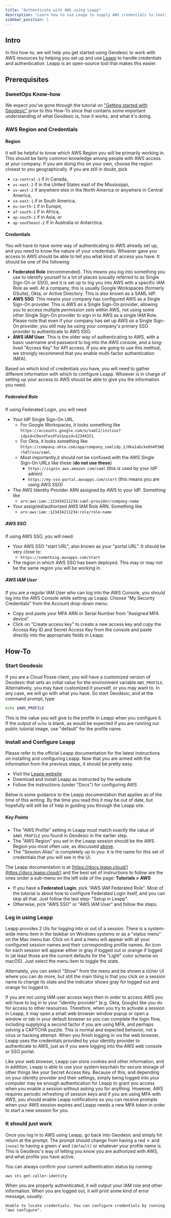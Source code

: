 ```yaml
---
title: "Authenticate with AWS using Leapp"
description: "Learn how to use Leapp to supply AWS credentials to tools used within Geodesic."
sidebar_position: 1
---
```

## Intro

In this how-to, we will help you get started using Geodesic to work with AWS
resources by helping you set up and use [Leapp](https://leapp.cloud) to handle 
credentials and authentication. Leapp is an open-source tool that makes this easier.

## Prerequisites

### SweetOps Know-how

We expect you've gone through the tutorial on ["Getting started with Geodesic"](/resources/legacy/tutorials/geodesic-getting-started) prior to this How-To since that contains some important understanding of what Geodesic is, how it works, and what it's doing.

### AWS Region and Credentials

#### Region

It will be helpful to know which AWS Region you will be primarily working in.
This should be fairly common knowledge among people with AWS access at your
company. If you are doing this on your own, choose the region closest to
you geographically. If you are still in doubt, pick
- `ca-central-1` if in Canada,
- `us-east-2` if in the United States east of the Mississippi,
- `us-west-2` if anywhere else in the North America or anywhere in Central America,
- `sa-east-1` if in South America,
- `eu-north-1` if in Europe,
- `af-south-1` if in Africa,
- `ap-south-1` if in Asia, or
- `ap-southeast-2` if in Australia or Antarctica.

#### Credentials

You will have to have some way of authenticating to AWS already set up, and you
need to know the nature of your credentials. Whoever gave you access to AWS
should be able to tell you what kind of access you have. It should be one of the following:

- **Federated Role** (recommended). This means you log into something you use to
identify yourself to a lot of places (usually referred to as Single Sign-On
or SSO), and it is set up to log you into AWS with a specific IAM Role as well. 
At a company, this is usually Google Workspaces (formerly GSuite),
Okta, or Active Directory. This is also known as a SAML IdP.
- **AWS SSO**. This means your company has configured AWS as a Single Sign-On
provider. This is AWS _as_ a Single Sign-On provider, allowing you to access
multiple _permission sets_ within AWS, not using some
other Single Sign-On provider to sign in to AWS as a single IAM Role. 
Please note that even if your company has set up AWS _as_ a Single Sign-On provider, you still may be using your company's primary SSO provider to authenticate to AWS SSO. 
- **AWS IAM User**. This is the older way of authenticating to AWS, with a basic
username and password to log into the AWS console,
and a long-lived "Access Key" for API access. If you are going to use this
method, we strongly recommend that you enable multi-factor authentication (MFA).

Based on which kind of credentials you have, you will need to gather different
information with which to configure Leapp. Whoever is in charge of setting up
your access to AWS should be able to give you the information you need.

##### Federated Role

If using Federated Login, you will need
- Your IdP Single Sign-On URL. 
  - For Google Workspaces, it looks something like
    `https://accounts.google.com/o/saml2/initsso?idpid=C0asdfasdfal&spid=12344321`.
  - For Okta, it looks something like `https://company.okta.com/app/company_samlidp_1/Hka1abcke6h4P1WQr5d7/sso/saml`. 
  - Most importantly,it should not be confused with the AWS Single Sign-On URLs
  like these (**do not use these**)
    - `https://signin.aws.amazon.com/saml` (this is used by your IdP admin)
    - `https://my-sso-portal.awsapps.com/start` (this means you are using AWS SSO)
- The AWS Identity Provider ARN assigned by AWS to your IdP. Something like
  - `arn:aws:iam::123434211234:saml-provider/company-name`
- Your assigned/authorized AWS IAM Role ARN. Something like
  - `arn:aws:iam::123434211234:role/role-name`

##### AWS SSO

If using AWS SSO, you will need:

- Your AWS SSO "start URL", also known as your "portal URL". It should be 
very close to:
  - `https://something.awsapps.com/start`
- The region in which AWS SSO has been deployed. This may or may not be the same
region you will be working in.

##### AWS IAM User

If you are a regular IAM User who can log into the AWS Console, you should
log into the AWS Console while setting up Leapp. Choose "My Security Credentials" 
from the Account drop-down menu:
- Copy and paste your MFA ARN or Serial Number from "Assigned MFA device" 
- Click on "Create access key" to create a new access key and copy the
Access Key ID and Secret Access Key from the console and paste directly into 
the appropriate fields in Leapp. 

## How-To

### Start Geodesic

If you are a Cloud Posse client, you will have a customized version of Geodesic
that sets an initial value for the environment variable `AWS_PROFILE`. Alternatively,
you may have customized it yourself, or you may want to. In any case, we will 
go with what you have. So start Geodesic, and at the command prompt, type

```bash
echo $AWS_PROFILE
```

This is the value you will give to the profile in Leapp when you configure it.
If the output of `echo` is blank, as would be expected if you are running
our public tutorial image, use "default" for the profile name.

### Install and Configure Leapp

Please refer to the official Leapp documentation
for the latest instructions on installing and configuring Leapp. 
Now that you are armed with the information from
the previous steps, it should be pretty easy.

- Visit the [Leapp website](https://leapp.cloud)
- Download and install Leapp as instructed by the website
- Follow the instructions (under "Docs") for configuring AWS

Below is some guidance to the Leapp documentation that applies as of the
time of this writing. By the time you read this it may be out of date, but
hopefully will still be of help in guiding you through the Leapp site.

##### Key Points

- The "AWS Profile" setting in Leapp must match _exactly_ the value of
`$AWS_PROFILE` you found in Geodesic in the earlier step.
- The "AWS Region" you set in the Leapp session should be the AWS Region you 
most often use, as discussed [above](#aws-region-and-credentials).
- The "Session Alias" is completely up to you: it is the name for this
set of credentials that you will see in the UI.

The Leapp documentation is at [https://docs.leapp.cloud/](https://docs.leapp.cloud/) 
and the best set of instructions to follow are the ones under a sub-menu on the left 
side of the page: **Tutorials > AWS**

- If you have a **Federated Login**, pick "AWS IAM Federated Role". Most of the 
tutorial is about how to configure Federated Login itself, and you can skip
all that. Just follow the last step: "Setup in Leapp". 
- Otherwise, pick "AWS SSO" or "AWS IAM User" and follow the steps.


### Log in using Leapp

Leapp provides 2 UIs for logging into or out of a session. There is a system-wide menu item
in the taskbar on Windows systems or as a "status menu" on the Mac menu bar. Click on it
and a menu will appear with all your configured session names and their corresponding
profile names. An icon for each session will appear either in gray if logged out
or orange if logged in (at least those are the current defaults for the "Light" color
scheme on macOS). Just select the menu item to toggle the state.

Alternately, you can select "Show" from the menu and be shown a richer UI where
you can do more, but still the main thing is that you click on a session name
to change its state and the indicator shows gray for logged out and orange for logged in.

If you are not using IAM user access keys then in order to access AWS you will have
to log in to your "identity provider" (e.g. Okta, Google) like you do for access
to other resources. Therefore, when you try to activate a session in Leapp,
it may open a small web browser window popup or open a window or tab in your 
default browser so you can complete the login flow, including supplying 
a second factor if you are using MFA, and perhaps solving a CAPTCHA puzzle. This
is normal and expected behavior, not a virus or hacking attempt. When you finish
logging in via the web browser, Leapp uses the credentials provided by your
identity provider to authenticate to AWS, just as if you were logging into
the AWS web console or SSO portal. 

Like your web browser, Leapp can store cookies and other information, and 
in addition, Leapp is able to use your system keychain for secure
storage of other things like your Secret Access Key. Because of this,
and depending on your identity provider and their settings, simply being
logged into your computer may be enough authentication for Leapp to grant
you access when you enable a session without asking you for anything.
However, AWS requires periodic refreshing of session keys and if you are 
using MFA with AWS, you should enable Leapp notifications 
so you can receive prompts when your AWS session expires and 
Leapp needs a new MFA token in order to start a new session for you.

### It should just work

Once you log in to AWS using Leapp, go back into Geodesic and simply hit return
at the prompt. The prompt should change from having a red ✗ and `[none]` to
having a green √ and `[default]` or whatever your profile name is. This is 
Geodesic's way of letting you know you are authorized with AWS, and what
profile you have active. 

You can always confirm your current authentication status by running:

```bash
aws sts get-caller-identity
```

When you are properly authenticated, it will output your IAM role and other
information. When you are logged out, it will print some kind of error message,
usually:
```text
Unable to locate credentials. You can configure credentials by running "aws configure".
```